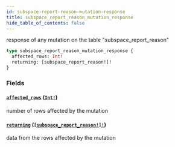 ```yaml
---
id: subspace-report-reason-mutation-response
title: subspace_report_reason_mutation_response
hide_table_of_contents: false
---
```


response of any mutation on the table "subspace_report_reason"

```graphql
type subspace_report_reason_mutation_response {
  affected_rows: Int!
  returning: [subspace_report_reason!]!
}
```

### Fields

#### [`affected_rows`](#) ([`Int!`](/07-graphql/scalars/int))

number of rows affected by the mutation

#### [`returning`](#) ([`[subspace_report_reason!]!`](/07-graphql/objects/subspace-report-reason))

data from the rows affected by the mutation
